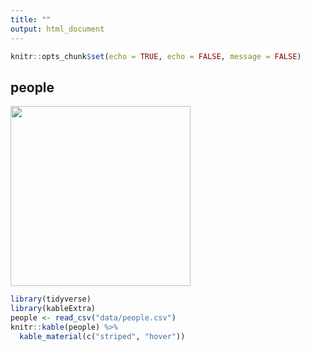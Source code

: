 ```yaml
---
title: ""
output: html_document
---
```


```r
knitr::opts_chunk$set(echo = TRUE, echo = FALSE, message = FALSE)
```

## people  


![](./explorer.png){width=3in}   

```r
library(tidyverse)
library(kableExtra)
people <- read_csv("data/people.csv")
knitr::kable(people) %>% 
  kable_material(c("striped", "hover"))
```

